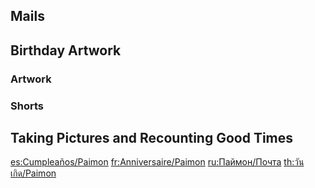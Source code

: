 {{BirthdayIntro|Paimon}}

==Mails==
{{Mails by Category Table|Paimon Birthday Mails|noheader=1}}

==Birthday Artwork==
===Artwork===
{{Artwork by Category Table
|Character Birthday Artwork
|category = Paimon Birthday Artwork
|header = Paimon's Birthday Artwork
}}

===Shorts===
{{Artwork by Category Table
|Character Shorts
|category = Paimon Birthday Artwork
|header = Paimon's Birthday Shorts
}}

==Taking Pictures and Recounting Good Times==
{{Transclude|Taking Pictures and Recounting Good Times/Story/Paimon|Stories|main=1|top=1}}

[[es:Cumpleaños/Paimon]]
[[fr:Anniversaire/Paimon]]
[[ru:Паймон/Почта]]
[[th:วันเกิด/Paimon]]